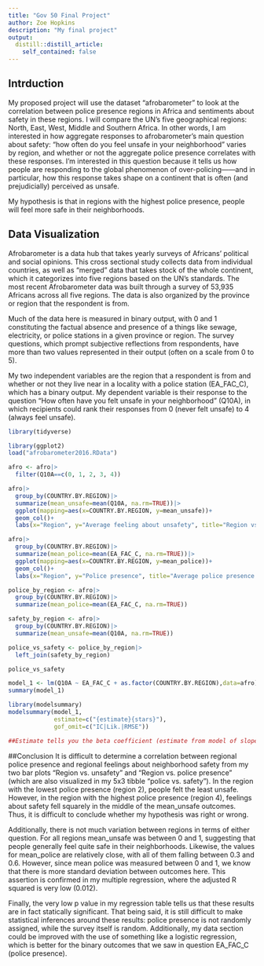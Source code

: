 ```yaml
---
title: "Gov 50 Final Project"
author: Zoe Hopkins
description: "My final project"
output:
  distill::distill_article:
    self_contained: false
---
```




## Intrduction

My proposed project will use the dataset "afrobarometer" to look at the correlation between police presence regions in Africa and sentiments about safety in these regions. I will compare the UN's five geographical regions: North, East, West, Middle and Southern Africa. In other words, I am interested in how aggregate responses to afrobarometer's main question about safety: "how often do you feel unsafe in your neighborhood" varies by region, and whether or not the aggregate police presence correlates with these responses. I'm interested in this question because it tells us how people are responding to the global phenomenon of over-policing——and in particular, how this response takes shape on a continent that is often (and prejudicially) perceived as unsafe. 

My hypothesis is that in regions with the highest police presence, people will feel more safe in their neighborhoods. 

## Data Visualization 
Afrobarometer is a data hub that takes yearly surveys of Africans' political and social opinions. This cross sectional study collects data from individual countries, as well as "merged" data that takes stock of the whole continent, which it categorizes into five regions based on the UN's standards. The most recent Afrobarometer data was built through a survey of 53,935 Africans across all five regions. The data is also organized by the province or region that the respondent is from. 

Much of the data here is measured in binary output, with 0 and 1 constituting the factual absence and presence of a things like sewage, electricity, or police stations in a given province or region. The survey questions, which prompt subjective reflections from respondents, have more than two values represented in their output (often on a scale from 0 to 5). 

My two independent variables are the region that a respondent is from and whether or not they live near in a locality with a police station (EA_FAC_C), which has a binary output. My dependent variable is their response to the question "How often have you felt unsafe in your neighborhood" (Q10A), in which recipients could rank their responses from 0 (never felt unsafe) to 4 (always feel unsafe).

```r
library(tidyverse)
```

```r
library(ggplot2)
load("afrobarometer2016.RData")
```



```r
afro <- afro|> 
  filter(Q10A==c(0, 1, 2, 3, 4))

afro|>
  group_by(COUNTRY.BY.REGION)|>
  summarize(mean_unsafe=mean(Q10A, na.rm=TRUE))|>
  ggplot(mapping=aes(x=COUNTRY.BY.REGION, y=mean_unsafe))+
  geom_col()+
  labs(x="Region", y="Average feeling about unsafety", title="Region vs. unsafety")
```


```r
afro|>
  group_by(COUNTRY.BY.REGION)|>
  summarize(mean_police=mean(EA_FAC_C, na.rm=TRUE))|>
  ggplot(mapping=aes(x=COUNTRY.BY.REGION, y=mean_police))+
  geom_col()+
  labs(x="Region", y="Police presence", title="Average police presence by region")
```


```r
police_by_region <- afro|>
  group_by(COUNTRY.BY.REGION)|>
  summarize(mean_police=mean(EA_FAC_C, na.rm=TRUE))

safety_by_region <- afro|>
  group_by(COUNTRY.BY.REGION)|>
  summarize(mean_unsafe=mean(Q10A, na.rm=TRUE))

police_vs_safety <- police_by_region|>
  left_join(safety_by_region)

police_vs_safety

```





```r
model_1 <- lm(Q10A ~ EA_FAC_C + as.factor(COUNTRY.BY.REGION),data=afro)
summary(model_1)
```
```r

library(modelsummary)
modelsummary(model_1,
             estimate=c("{estimate}{stars}"),
             gof_omit=c("IC|Lik.|RMSE"))

##Estimate tells you the beta coefficient (estimate from model of slope), stars tells you the p value
```
##Conclusion
It is difficult to determine a correlation between regional police presence and regional feelings about neighborhood safety from my two bar plots “Region vs. unsafety” and “Region vs. police presence” (which are also visualized in my 5x3 tibble "police vs. safety”). In the region with the lowest police presence (region 2), people felt the least unsafe. However, in the region with the highest police presence (region 4), feelings about safety fell squarely in the middle of the mean_unsafe outcomes. Thus, it is difficult to conclude whether my hypothesis was right or wrong. 

Additionally, there is not much variation between regions in terms of either question. For all regions mean_unsafe was between 0 and 1, suggesting that people generally feel quite safe in their neighborhoods. Likewise, the values for mean_police are relatively close, with all of them falling between 0.3 and 0.6. However, since mean police was measured between 0 and 1, we know that there is more standard deviation between outcomes here. This assertion is confirmed in my multiple regression, where the adjusted R squared is very low (0.012). 

Finally, the very low p value in my regression table tells us that these results are in fact statically significant. That being said, it is still difficult to make statistical inferences around these results: police presence is not randomly assigned, while the survey itself is random. Additionally, my data section could be improved with the use of something like a logistic regression, which is better for the binary outcomes that we saw in question EA_FAC_C (police presence). 

